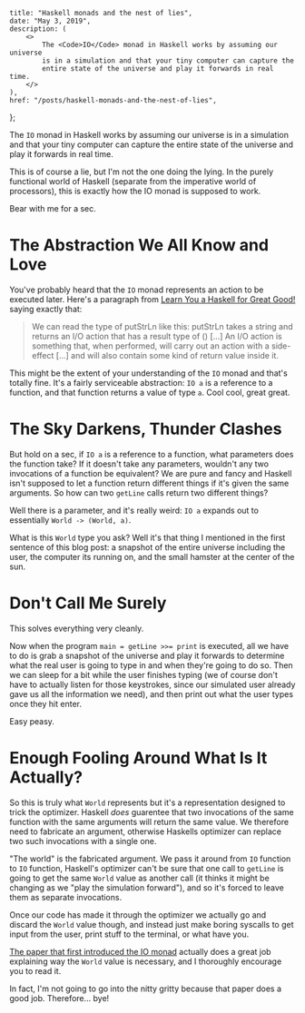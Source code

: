 
    title: "Haskell monads and the nest of lies",
    date: "May 3, 2019",
    description: (
        <>
            The <Code>IO</Code> monad in Haskell works by assuming our universe
            is in a simulation and that your tiny computer can capture the
            entire state of the universe and play it forwards in real time.
        </>
    ),
    href: "/posts/haskell-monads-and-the-nest-of-lies",
};


The `IO` monad in Haskell works by assuming our universe is in a simulation and that your tiny computer can capture the entire state of the universe and play it forwards in real time.

This is of course a lie, but I'm not the one doing the lying. In the purely functional world of Haskell (separate from the imperative world of processors), this is exactly how the IO monad is supposed to work.

Bear with me for a sec.

# The Abstraction We All Know and Love

You've probably heard that the `IO` monad represents an action to be executed later. Here's a paragraph from [Learn You a Haskell for Great Good!](http://learnyouahaskell.com/input-and-output) saying exactly that:

> We can read the type of putStrLn like this: putStrLn takes a string and returns an I/O action that has a result type of () […] An I/O action is something that, when performed, will carry out an action with a side-effect […] and will also contain some kind of return value inside it.

This might be the extent of your understanding of the `IO` monad and that's totally fine. It's a fairly serviceable abstraction: `IO a` is a reference to a function, and that function returns a value of type `a`. Cool cool, great great.

# The Sky Darkens, Thunder Clashes

But hold on a sec, if `IO a` is a reference to a function, what parameters does the function take? If it doesn't take any parameters, wouldn't any two invocations of a function be equivalent? We are pure and fancy and Haskell isn't supposed to let a function return different things if it's given the same arguments. So how can two `getLine` calls return two different things?

Well there is a parameter, and it's really weird: `IO a` expands out to essentially `World -> (World, a)`.

What is this `World` type you ask? Well it's that thing I mentioned in the first sentence of this blog post: a snapshot of the entire universe including the user, the computer its running on, and the small hamster at the center of the sun.

# Don't Call Me Surely

This solves everything very cleanly.

Now when the program `main = getLine >>= print` is executed, all we have to do is grab a snapshot of the universe and play it forwards to determine what the real user is going to type in and when they're going to do so. Then we can sleep for a bit while the user finishes typing (we of course don't have to actually listen for those keystrokes, since our simulated user already gave us all the information we need), and then print out what the user types once they hit enter.

Easy peasy.

# Enough Fooling Around What Is It Actually?

So this is truly what `World` represents but it's a representation designed to trick the optimizer. Haskell _does_ guarentee that two invocations of the same function with the same arguments will return the same value. We therefore need to fabricate an argument, otherwise Haskells optimizer can replace two such invocations with a single one.

"The world" is the fabricated argument. We pass it around from `IO` function to `IO` function, Haskell's optimizer can't be sure that one call to `getLine` is going to get the same `World` value as another call (it thinks it might be changing as we "play the simulation forward"), and so it's forced to leave them as separate invocations.

Once our code has made it through the optimizer we actually go and discard the `World` value though, and instead just make boring syscalls to get input from the user, print stuff to the terminal, or what have you.

[The paper that first introduced the IO monad](http://homepages.inf.ed.ac.uk/wadler/papers/imperative/imperative.ps) actually does a great job explaining way the `World` value is necessary, and I thoroughly encourage you to read it.

In fact, I'm not going to go into the nitty gritty because that paper does a good job. Therefore… bye!
